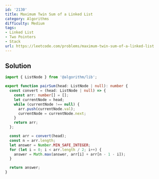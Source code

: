 ```yaml
---
id: '2130'
title: Maximum Twin Sum of a Linked List
category: Algorithms
difficulty: Medium
tags:
- Linked List
- Two Pointers
- Stack
url: https://leetcode.com/problems/maximum-twin-sum-of-a-linked-list
---
```


## Solution

```typescript filename="solution.ts" copy
import { ListNode } from '@algorithm/lib';

export function pairSum(head: ListNode | null): number {
  const convert = (head: ListNode | null) => {
    const arr: number[] = [];
    let currentNode = head;
    while (currentNode !== null) {
      arr.push(currentNode.val);
      currentNode = currentNode.next;
    }
    return arr;
  };

  const arr = convert(head);
  const n = arr.length;
  let answer = Number.MIN_SAFE_INTEGER;
  for (let i = 0; i < arr.length / 2; i++) {
    answer = Math.max(answer, arr[i] + arr[n - 1 - i]);
  }

  return answer;
}
```

